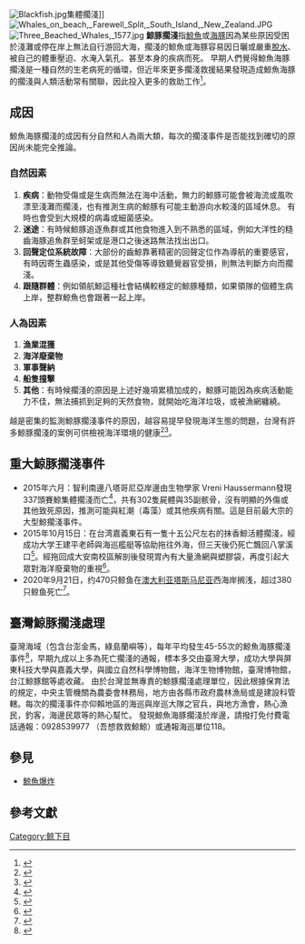 [[File:Blackfish.jpg|thumb]]集體擱淺]]
[[File:Whales_on_beach,_Farewell_Split,_South_Island,_New_Zealand.JPG|thumb]]
[[File:Three_Beached_Whales,_1577.jpg|thumb]]
'''鯨豚擱淺'''指[[鯨魚|鯨魚]]或[[海豚|海豚]]因為某些原因受困於淺灘或停在岸上無法自行游回大海，擱淺的鯨魚或海豚容易因日曬或嚴重[[脫水|脫水]]、被自己的體重壓迫、水淹入氣孔、甚至本身的疾病而死。
早期人們覺得鯨魚海豚擱淺是一種自然的生老病死的循環，但近年來更多擱淺救援結果發現造成鯨魚海豚的擱淺與人類活動常有關聯，因此投入更多的救助工作<ref>{{Cite web |url=http://www.whale.org.tw/index.php?option=com_content&task=view&id=48&Itemid=80 |title=中華鯨豚協會鯨豚擱淺處理 |access-date=2015-12-27 |archive-date=2015-03-19 |archive-url=https://web.archive.org/web/20150319025606/http://www.whale.org.tw/index.php?option=com_content&task=view&id=48&Itemid=80 |dead-url=no }}</ref>。
== 成因 ==
鯨魚海豚擱淺的成因有分自然和人為兩大類，每次的擱淺事件是否能找到確切的原因尚未能完全推論。
=== 自然因素 ===
#'''疾病'''：動物受傷或是生病而無法在海中活動，無力的鯨豚可能會被海流或風吹漂至淺灘而擱淺，也有推測生病的鯨豚有可能主動游向水較淺的區域休息。 有時也會受到大規模的病毒或細菌感染。
#'''迷途'''：有時候鯨豚追逐魚群或其他食物進入到不熟悉的區域，例如大洋性的糙齒海豚追魚群至蚵架或是港口之後迷路無法找出出口。
#'''回聲定位系統故障'''：大部份的齒鯨靠著精密的回聲定位作為導航的重要感官，有時因寄生蟲感染，或是其他受傷等導致聽覺器官受損，則無法判斷方向而擱淺。
#'''跟隨群體'''：例如領航鯨這種社會結構較穩定的鯨豚種類，如果領隊的個體生病上岸，整群鯨魚也會跟著一起上岸。
=== 人為因素 ===
#'''漁業混獲'''
#'''海洋廢棄物'''
#'''軍事聲納'''
#'''船隻撞擊'''
#'''其他'''：有時候擱淺的原因是上述好幾項累積加成的，鯨豚可能因為疾病活動能力不佳，無法捕抓到足夠的天然食物，就開始吃海洋垃圾，或被漁網纏繞。
越是密集的監測鯨豚擱淺事件的原因，越容易提早發現海洋生態的問題，台灣有許多鯨豚擱淺的案例可供檢視海洋環境的健康<ref>{{Cite web |url=http://www.whale.org.tw/index.php?option=com_content&task=category&sectionid=12&id=50&Itemid=186 |title=臺灣鯨豚擱淺事件簿 |access-date=2015-12-27 |archive-date=2014-10-06 |archive-url=https://web.archive.org/web/20141006102815/http://www.whale.org.tw/index.php?option=com_content&task=category&sectionid=12&id=50&Itemid=186 |dead-url=no }}</ref><ref>{{Cite web |url=http://www.whale.org.tw/index.php?Itemid=125&id=50&option=com_content&task=view |title=鯨豚擱淺原因推測 |access-date=2015-12-27 |archive-date=2015-03-18 |archive-url=https://web.archive.org/web/20150318195844/http://www.whale.org.tw/index.php?option=com_content&task=view&id=50&Itemid=125 |dead-url=no }}</ref>。

== 重大鯨豚擱淺事件 ==
*2015年六月：智利南邊八塔哥尼亞岸邊由生物學家 Vreni Haussermann發現337頭賽鯨集體擱淺而亡<ref>{{Cite web |url=http://news.nationalgeographic.com/2015/11/151120-worlds-largest-whale-stranding-sei-chile-animals/ |title=337塞鯨擱淺死亡 |access-date=2015-12-27 |archive-date=2019-07-24 |archive-url=https://web.archive.org/web/20190724092040/https://news.nationalgeographic.com/2015/11/151120-worlds-largest-whale-stranding-sei-chile-animals/ |dead-url=no }}</ref>，共有302隻屍體與35副骸骨，沒有明顯的外傷或其他致死原因，推測可能與紅潮（毒藻）或其他疾病有關。這是目前最大宗的大型鯨擱淺事件。
*2015年10月15日：在台湾嘉義東石有一隻十五公尺左右的抹香鯨活體擱淺，經成功大学王建平老師與海巡艦艇等協助拖往外海，但三天後仍死亡飄回八掌溪口<ref>{{Cite web |url=http://www.tanews.org.tw/info/9086 |title=2015 抹香鯨救援 |access-date=2015-12-27 |archive-date=2019-09-30 |archive-url=https://web.archive.org/web/20190930174857/http://www.tanews.org.tw/info/9086 |dead-url=no }}</ref>。經拖回成大安南校區解剖後發現胃內有大量漁網與塑膠袋，再度引起大眾對海洋廢棄物的重視<ref>{{Cite web |url=http://www.ettoday.net/news/20151024/585443.htm |title=抹香鯨胃中均是塑膠袋 |access-date=2015-12-27 |archive-date=2018-08-17 |archive-url=https://web.archive.org/web/20180817023247/https://www.ettoday.net/news/20151024/585443.htm |dead-url=no }}</ref>。
*2020年9月21日，约470只鲸鱼在[[澳大利亚|澳大利亚]][[塔斯马尼亚|塔斯马尼亚]]西海岸搁浅，超过380只鲸鱼死亡<ref>{{cite news |title=澳大利亚三天内共470头鲸鱼搁浅 |url=https://m.jiemian.com/article/5027170.html}}</ref>。

== 臺灣鯨豚擱淺處理 ==
臺灣海域（包含台澎金馬，綠島蘭嶼等），每年平均發生45-55次的鯨魚海豚擱淺事件<ref>{{Cite web |url=http://e-info.org.tw/issue/thesis/issue-thesis00112401.htm |title=2000臺灣鯨豚擱淺概況 |access-date=2015-12-27 |archive-date=2016-03-04 |archive-url=https://web.archive.org/web/20160304230827/http://e-info.org.tw/issue/thesis/issue-thesis00112401.htm |dead-url=no }}</ref>，早期九成以上多為死亡擱淺的通報，標本多交由臺灣大學，成功大學與屏東科技大學與嘉義大學，與國立自然科學博物館，海洋生物博物館，臺灣博物館，台江鯨豚館等處收藏。 由於台灣並無專責的鯨豚擱淺處理單位，因此根據保育法的規定，中央主管機關為農委會林務局，地方由各縣市政府農林漁局或是建設科管轄。每次的擱淺事件亦仰賴地區的海巡與岸巡大隊之官兵，與地方漁會，熱心漁民，釣客，海邊民眾等的熱心幫忙。 發現鯨魚海豚擱淺於岸邊，請撥打免付費電話通報：0928539977 （吾想救救鯨鯨）或通報海巡單位118。
== 參見 ==
* [[鯨魚爆炸|鯨魚爆炸]]
== 參考文獻 ==
{{Reflist|30em}}
[[Category:鲸下目|Category:鲸下目]]